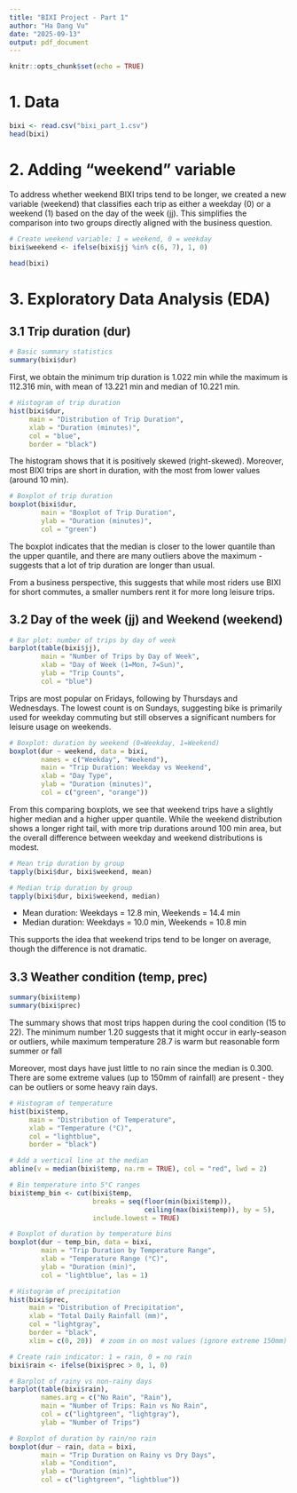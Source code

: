 ```yaml
---
title: "BIXI Project - Part 1"
author: "Ha Dang Vu"
date: "2025-09-13"
output: pdf_document
---
```


```r
knitr::opts_chunk$set(echo = TRUE)
```

# 1. Data
```r
bixi <- read.csv("bixi_part_1.csv")
head(bixi)
```

# 2. Adding "weekend" variable
To address whether weekend BIXI trips tend to be longer, we created a new variable
(weekend) that classifies each trip as either a weekday (0) or a weekend (1)
based on the day of the week (jj). This simplifies the comparison into two
groups directly aligned with the business question.

```r
# Create weekend variable: 1 = weekend, 0 = weekday
bixi$weekend <- ifelse(bixi$jj %in% c(6, 7), 1, 0)

head(bixi)
```

# 3. Exploratory Data Analysis (EDA)
## 3.1 Trip duration (dur)
```r
# Basic summary statistics
summary(bixi$dur)
```
First, we obtain the minimum trip duration is 1.022 min while the maximum is 
112.316 min, with mean of 13.221 min and median of 10.221 min.

```r
# Histogram of trip duration
hist(bixi$dur,
     main = "Distribution of Trip Duration",
     xlab = "Duration (minutes)",
     col = "blue",
     border = "black")
```
The histogram shows that it is positively skewed (right-skewed). Moreover, most
BIXI trips are short in duration, with the most from lower values (around 10 min).

```r
# Boxplot of trip duration
boxplot(bixi$dur,
        main = "Boxplot of Trip Duration",
        ylab = "Duration (minutes)",
        col = "green")
```
The boxplot indicates that the median is closer to the lower quantile than
the upper quantile, and there are many outliers above the maximum - suggests
that a lot of trip duration are longer than usual.

From a business perspective, this suggests that while most riders use BIXI for 
short commutes, a smaller numbers rent it for more long leisure trips.

## 3.2 Day of the week (jj) and Weekend (weekend)
```r
# Bar plot: number of trips by day of week
barplot(table(bixi$jj),
        main = "Number of Trips by Day of Week",
        xlab = "Day of Week (1=Mon, 7=Sun)",
        ylab = "Trip Counts",
        col = "blue")
```
Trips are most popular on Fridays, following by Thursdays and Wednesdays. The lowest
count is on Sundays, suggesting bike is primarily used for weekday commuting but
still observes a significant numbers for leisure usage on weekends.

```r
# Boxplot: duration by weekend (0=Weekday, 1=Weekend)
boxplot(dur ~ weekend, data = bixi,
        names = c("Weekday", "Weekend"),
        main = "Trip Duration: Weekday vs Weekend",
        xlab = "Day Type",
        ylab = "Duration (minutes)",
        col = c("green", "orange"))
```
From this comparing boxplots, we see that weekend trips have a slightly higher
median and a higher upper quantile. While the weekend distribution shows a longer
right tail, with more trip durations around 100 min area, but the overall difference
between weekday and weekend distributions is modest.

```r
# Mean trip duration by group
tapply(bixi$dur, bixi$weekend, mean)

# Median trip duration by group
tapply(bixi$dur, bixi$weekend, median)
```
- Mean duration: Weekdays = 12.8 min, Weekends = 14.4 min
- Median duration: Weekdays = 10.0 min, Weekends = 10.8 min

This supports the idea that weekend trips tend to be longer on average, 
though the difference is not dramatic.

## 3.3 Weather condition (temp, prec)
```r
summary(bixi$temp)
summary(bixi$prec)
```
The summary shows that most trips happen during the cool condition (15 to 22). 
The minimum number 1.20 suggests that it might occur in early-season or outliers, 
while maximum temperature 28.7 is warm but reasonable form summer or fall

Moreover, most days have just little to no rain since the median is 0.300. There 
are some extreme values (up to 150mm of rainfall) are present - they can be outliers
or some heavy rain days. 
```r
# Histogram of temperature
hist(bixi$temp,
     main = "Distribution of Temperature",
     xlab = "Temperature (°C)",
     col = "lightblue",
     border = "black")

# Add a vertical line at the median
abline(v = median(bixi$temp, na.rm = TRUE), col = "red", lwd = 2)
```

```r
# Bin temperature into 5°C ranges
bixi$temp_bin <- cut(bixi$temp,
                     breaks = seq(floor(min(bixi$temp)),
                                  ceiling(max(bixi$temp)), by = 5),
                     include.lowest = TRUE)

# Boxplot of duration by temperature bins
boxplot(dur ~ temp_bin, data = bixi,
        main = "Trip Duration by Temperature Range",
        xlab = "Temperature Range (°C)",
        ylab = "Duration (min)",
        col = "lightblue", las = 1)
```

```r
# Histogram of precipitation
hist(bixi$prec,
     main = "Distribution of Precipitation",
     xlab = "Total Daily Rainfall (mm)",
     col = "lightgray",
     border = "black",
     xlim = c(0, 20))  # zoom in on most values (ignore extreme 150mm)
```

```r
# Create rain indicator: 1 = rain, 0 = no rain
bixi$rain <- ifelse(bixi$prec > 0, 1, 0)

# Barplot of rainy vs non-rainy days
barplot(table(bixi$rain),
        names.arg = c("No Rain", "Rain"),
        main = "Number of Trips: Rain vs No Rain",
        col = c("lightgreen", "lightgray"),
        ylab = "Number of Trips")

# Boxplot of duration by rain/no rain
boxplot(dur ~ rain, data = bixi,
        main = "Trip Duration on Rainy vs Dry Days",
        xlab = "Condition",
        ylab = "Duration (min)",
        col = c("lightgreen", "lightblue"))
```








